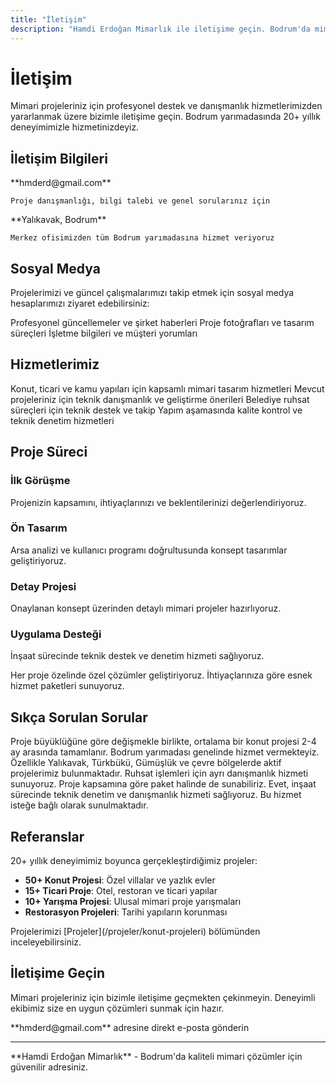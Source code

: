 ```yaml
---
title: "İletişim"
description: "Hamdi Erdoğan Mimarlık ile iletişime geçin. Bodrum'da mimari proje danışmanlığı, tasarım hizmetleri ve profesyonel destek için bizimle iletişime geçin."
---
```


# İletişim

Mimari projeleriniz için profesyonel destek ve danışmanlık hizmetlerimizden yararlanmak üzere bizimle iletişime geçin. Bodrum yarımadasında 20+ yıllık deneyimimizle hizmetinizdeyiz.

## İletişim Bilgileri

<CardGroup cols={2}>
  <Card title="E-posta" icon="envelope">
    **hmderd@gmail.com**
    
    Proje danışmanlığı, bilgi talebi ve genel sorularınız için
  </Card>
  <Card title="Konum" icon="location-dot">
    **Yalıkavak, Bodrum**
    
    Merkez ofisimizden tüm Bodrum yarımadasına hizmet veriyoruz
  </Card>
</CardGroup>

## Sosyal Medya

Projelerimizi ve güncel çalışmalarımızı takip etmek için sosyal medya hesaplarımızı ziyaret edebilirsiniz:

<CardGroup cols={3}>
  <Card title="LinkedIn" icon="linkedin" href="https://www.linkedin.com/company/hamdierdogan">
    Profesyonel güncellemeler ve şirket haberleri
  </Card>
  <Card title="Instagram" icon="instagram" href="https://www.instagram.com/hamdierdoganmimarlik/">
    Proje fotoğrafları ve tasarım süreçleri
  </Card>
  <Card title="Google Business" icon="google" href="https://share.google/yAjpLsw3nglM38oNL">
    İşletme bilgileri ve müşteri yorumları
  </Card>
</CardGroup>

## Hizmetlerimiz

<Steps>
  <Step title="Mimari Tasarım">
    Konut, ticari ve kamu yapıları için kapsamlı mimari tasarım hizmetleri
  </Step>
  <Step title="Proje Danışmanlığı">
    Mevcut projeleriniz için teknik danışmanlık ve geliştirme önerileri
  </Step>
  <Step title="Ruhsat İşlemleri">
    Belediye ruhsat süreçleri için teknik destek ve takip
  </Step>
  <Step title="İnşaat Denetimi">
    Yapım aşamasında kalite kontrol ve teknik denetim hizmetleri
  </Step>
</Steps>

## Proje Süreci

### İlk Görüşme
Projenizin kapsamını, ihtiyaçlarınızı ve beklentilerinizi değerlendiriyoruz.

### Ön Tasarım
Arsa analizi ve kullanıcı programı doğrultusunda konsept tasarımlar geliştiriyoruz.

### Detay Projesi
Onaylanan konsept üzerinden detaylı mimari projeler hazırlıyoruz.

### Uygulama Desteği
İnşaat sürecinde teknik destek ve denetim hizmeti sağlıyoruz.

<Note>
Her proje özelinde özel çözümler geliştiriyoruz. İhtiyaçlarınıza göre esnek hizmet paketleri sunuyoruz.
</Note>

## Sıkça Sorulan Sorular

<Accordion title="Proje süresi ne kadar?">
Proje büyüklüğüne göre değişmekle birlikte, ortalama bir konut projesi 2-4 ay arasında tamamlanır.
</Accordion>

<Accordion title="Hangi bölgelerde hizmet veriyorsunuz?">
Bodrum yarımadası genelinde hizmet vermekteyiz. Özellikle Yalıkavak, Türkbükü, Gümüşlük ve çevre bölgelerde aktif projelerimiz bulunmaktadır.
</Accordion>

<Accordion title="Ruhsat işlemleri dahil mi?">
Ruhsat işlemleri için ayrı danışmanlık hizmeti sunuyoruz. Proje kapsamına göre paket halinde de sunabiliriz.
</Accordion>

<Accordion title="İnşaat sürecinde destek var mı?">
Evet, inşaat sürecinde teknik denetim ve danışmanlık hizmeti sağlıyoruz. Bu hizmet isteğe bağlı olarak sunulmaktadır.
</Accordion>

## Referanslar

20+ yıllık deneyimimiz boyunca gerçekleştirdiğimiz projeler:

- **50+ Konut Projesi**: Özel villalar ve yazlık evler
- **15+ Ticari Proje**: Otel, restoran ve ticari yapılar
- **10+ Yarışma Projesi**: Ulusal mimari proje yarışmaları
- **Restorasyon Projeleri**: Tarihi yapıların korunması

<Tip>
Projelerimizi [Projeler](/projeler/konut-projeleri) bölümünden inceleyebilirsiniz.
</Tip>

## İletişime Geçin

Mimari projeleriniz için bizimle iletişime geçmekten çekinmeyin. Deneyimli ekibimiz size en uygun çözümleri sunmak için hazır.

<CardGroup cols={1}>
  <Card title="E-posta Gönder" icon="paper-plane" href="mailto:hmderd@gmail.com">
    **hmderd@gmail.com** adresine direkt e-posta gönderin
  </Card>
</CardGroup>

---

<Check>
**Hamdi Erdoğan Mimarlık** - Bodrum'da kaliteli mimari çözümler için güvenilir adresiniz.
</Check>
